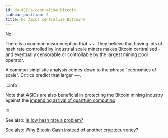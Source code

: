 ```yaml
---
id: do-ASICs-centralise-bitcoin
sidebar_position: 5
title: Do ASICs centralise Bitcoin?
---
```


No.

There is a common misconception that ~~. They believe that having lots of hash rate controlled by industrial scale miners makes Bitcoin centralised - and eventually censorable or controllable by the largest mining pool operator.

A common simplistic analysis comes down to the phrase "economies of scale". Critics predict that larger ~~.

:::info

Note that ASICs are also beneficial in protecting the Bitcoin mining industry against the [impending arrival of quantum computing](/faqs/Other/what-about-quantum-computing).

:::

See also: [Is low hash rate a problem?](/faqs/BCH-vs-BTC/is-low-hashrate-a-problem)

See also: [Why Bitcoin Cash instead of another cryptocurrency?](/faqs/BCH/why-bitcoin-cash)

